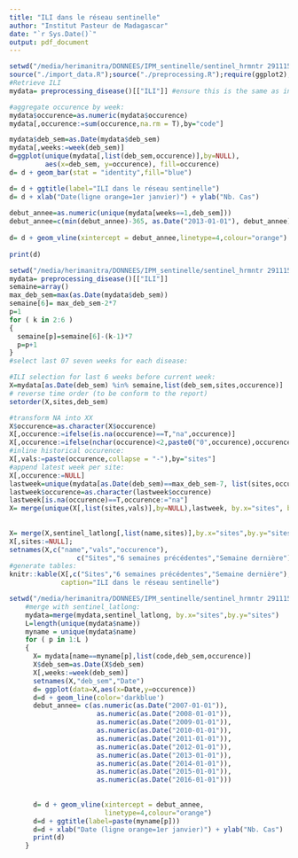 ```yaml
---
title: "ILI dans le réseau sentinelle"
author: "Institut Pasteur de Madagascar"
date: "`r Sys.Date()`"
output: pdf_document
---
```




```r
setwd("/media/herimanitra/DONNEES/IPM_sentinelle/sentinel_hrmntr 291115/Sentinel")
source("./import_data.R");source("./preprocessing.R");require(ggplot2); require(gridExtra)
#Retrieve ILI
mydata= preprocessing_disease()[["ILI"]] #ensure this is the same as in #diseases_control.R

#aggregate occurence by week:
mydata$occurence=as.numeric(mydata$occurence)
mydata[,occurence:=sum(occurence,na.rm = T),by="code"]

mydata$deb_sem=as.Date(mydata$deb_sem)
mydata[,weeks:=week(deb_sem)]
d=ggplot(unique(mydata[,list(deb_sem,occurence)],by=NULL), 
         aes(x=deb_sem, y=occurence), fill=occurence) 
d= d + geom_bar(stat = "identity",fill="blue") 

d= d + ggtitle(label="ILI dans le réseau sentinelle")
d= d + xlab("Date(ligne orange=1er janvier)") + ylab("Nb. Cas")
 
debut_annee=as.numeric(unique(mydata[weeks==1,deb_sem]))
debut_annee=c(min(debut_annee)-365, as.Date("2013-01-01"), debut_annee)
      
d= d + geom_vline(xintercept = debut_annee,linetype=4,colour="orange")
                        
print(d)

```

```r
setwd("/media/herimanitra/DONNEES/IPM_sentinelle/sentinel_hrmntr 291115/Sentinel")
mydata= preprocessing_disease()[["ILI"]]
semaine=array()
max_deb_sem=max(as.Date(mydata$deb_sem))
semaine[6]= max_deb_sem-2*7 
p=1
for ( k in 2:6 )
{
  semaine[p]=semaine[6]-(k-1)*7
  p=p+1
}
#select last 07 seven weeks for each disease:

#ILI selection for last 6 weeks before current week:
X=mydata[as.Date(deb_sem) %in% semaine,list(deb_sem,sites,occurence)]
# reverse time order (to be conform to the report)
setorder(X,sites,deb_sem)

#transform NA into XX
X$occurence=as.character(X$occurence)
X[,occurence:=ifelse(is.na(occurence)==T,"na",occurence)]
X[,occurence:=ifelse(nchar(occurence)<2,paste0("0",occurence),occurence)]
#inline historical occurence:
X[,vals:=paste(occurence,collapse = "-"),by="sites"]
#append latest week per site:
X[,occurence:=NULL]
lastweek=unique(mydata[as.Date(deb_sem)==max_deb_sem-7, list(sites,occurence)],by=NULL)
lastweek$occurence=as.character(lastweek$occurence)
lastweek[is.na(occurence)==T,occurence:="na"]                        
X= merge(unique(X[,list(sites,vals)],by=NULL),lastweek, by.x="sites", by.y="sites")
               
               
X= merge(X,sentinel_latlong[,list(name,sites)],by.x="sites",by.y="sites")
X[,sites:=NULL]; 
setnames(X,c("name","vals","occurence"),
                 c("Sites","6 semaines précédentes","Semaine dernière"))
#generate tables:
knitr::kable(X[,c("Sites","6 semaines précédentes","Semaine dernière"),with=F],
             caption="ILI dans le réseau sentinelle")

```

```r
setwd("/media/herimanitra/DONNEES/IPM_sentinelle/sentinel_hrmntr 291115/Sentinel")
    #merge with sentinel_latlong:
    mydata=merge(mydata,sentinel_latlong, by.x="sites",by.y="sites")
    L=length(unique(mydata$name))
    myname = unique(mydata$name)
    for ( p in 1:L )
    {
      X= mydata[name==myname[p],list(code,deb_sem,occurence)]
      X$deb_sem=as.Date(X$deb_sem)
      X[,weeks:=week(deb_sem)]
      setnames(X,"deb_sem","Date")
      d= ggplot(data=X,aes(x=Date,y=occurence)) 
      d=d + geom_line(color='darkblue') 
      debut_annee= c(as.numeric(as.Date("2007-01-01")),
                      as.numeric(as.Date("2008-01-01")),
                      as.numeric(as.Date("2009-01-01")),
                      as.numeric(as.Date("2010-01-01")),
                      as.numeric(as.Date("2011-01-01")),
                      as.numeric(as.Date("2012-01-01")),
                      as.numeric(as.Date("2013-01-01")),
                      as.numeric(as.Date("2014-01-01")),
                      as.numeric(as.Date("2015-01-01")),
                      as.numeric(as.Date("2016-01-01")))
                     
       
      d= d + geom_vline(xintercept = debut_annee,
                        linetype=4,colour="orange")
      d=d + ggtitle(label=paste(myname[p]))
      d=d + xlab("Date (ligne orange=1er janvier)") + ylab("Nb. Cas")
      print(d)
    }
```